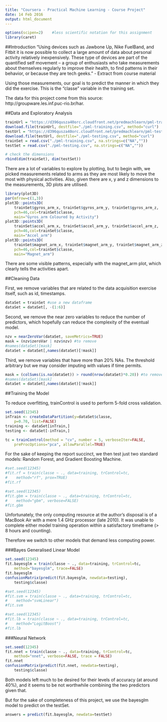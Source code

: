 ```yaml
---
title: "Coursera - Practical Machine Learning - Course Project"
date: 14 Feb 2016
output: html_document
---
```


```r
options(scipen=2)    #less scientific notation for this assignment
library(caret)
```

##Introduction
"Using devices such as Jawbone Up, Nike FuelBand, and Fitbit it is now possible to collect a large amount of data about personal activity relatively inexpensively. These type of devices are part of the quantified self movement – a group of enthusiasts who take measurements about themselves regularly to improve their health, to find patterns in their behavior, or because they are tech geeks." - Extract from course material

Using those measurements, our goal is to predict the manner in which they did the exercise. This is the "classe" variable in the training set.

The data for this project come from this source: http://groupware.les.inf.puc-rio.br/har.

##Data and Exploratory Analysis

```r
trainUrl = "https://d396qusza40orc.cloudfront.net/predmachlearn/pml-training.csv";
download.file(trainUrl, destfile="./pml-training.csv", method="curl")
testUrl = "https://d396qusza40orc.cloudfront.net/predmachlearn/pml-testing.csv";
download.file(testUrl, destfile="./pml-testing.csv", method="curl")
trainSet = read.csv("./pml-training.csv", na.strings=c("NA",""))
testSet = read.csv("./pml-testing.csv", na.strings=c("NA",""))
```

```r
# check the dimensions
rbind(dim(trainSet), dim(testSet))
```

There are a lot of variables to explore by plotting, but to begin with, we picked measurements related to arms as they are most likely to move the most with physical activities. Also, given there are x, y and z dimensions to the measurements, 3D plots are utilised.

```r
library(plot3D)
par(mfrow=c(1,3))
plot3D::points3D(
    trainSet$gyros_arm_x, trainSet$gyros_arm_y, trainSet$gyros_arm_z, 
    pch=46,col=trainSet$classe,
    main="Gyros_arm Coloured by Activity")
plot3D::points3D(
    trainSet$accel_arm_x, trainSet$accel_arm_y, trainSet$accel_arm_z, 
    pch=46,col=trainSet$classe,
    main="Accel_arm")
plot3D::points3D(
    trainSet$magnet_arm_x, trainSet$magnet_arm_y, trainSet$magnet_arm_z, 
    pch=46,col=trainSet$classe,
    main="Magnet_arm")
```

There are some visible patterns, especially with the magnet_arm plot, which clearly tells the activities apart.

##Cleaning Data

First, we remove variables that are related to the data acquisition exercise itself, such as id, timestamps.

```r
dataSet = trainSet #use a new dataframe
dataSet = dataSet[, -(1:6)]
```

Second, we remove the near zero variables to reduce the number of predictors, which hopefully can reduce the complexity of the eventual model.

```r
nzv = nearZeroVar(dataSet, saveMetrics=TRUE)
mask = (nzv$zeroVar | nzv$nzv) #to remove
#names(dataSet)[mask]
dataSet = dataSet[,names(dataSet)[!mask]]
```

Third, we remove variables that have more than 20% NAs. The threshold arbitrary but we may consider imputing with values if time permits.

```r
mask = (colSums(is.na(dataSet)) > round(nrow(dataSet)*0.20)) #to remove
#names(dataSet)[mask]
dataSet = dataSet[,names(dataSet)[!mask]]
```

##Training the Model

To reduce overfitting, trainControl is used to perform 5-fold cross validation.

```r
set.seed(12345)
inTrain <- createDataPartition(y=dataSet$classe,
    p=0.70, list=FALSE)
training <- dataSet[inTrain,]
testing <- dataSet[-inTrain,]

tc = trainControl(method = "cv", number = 5, verboseIter=FALSE, 
    preProcOptions="pca", allowParallel=TRUE)
```

For the sake of keeping the report succinct, we then test just two standard models: Random Forest, and Gradient Boosting Machine.

```r
#set.seed(12345)
#fit.rf = train(classe ~ ., data=training, trControl=tc,
#    method="rf", prox=TRUE)
#fit.rf
```

```r
#set.seed(12345)
#fit.gbm = train(classe ~ ., data=training, trControl=tc,
#    method="gbm", verbose=FALSE)
#fit.gbm
```

Unfortunately, the only computing resource at the author's disposal is of a MacBook Air with a mere 1.4 GHz processor (late 2010). It was unable to complete either model training operation within a satisfactory timeframe (> 8 hours and counting).

Therefore we switch to other models that demand less computing power.

###Bayes Generalised Linear Model

```r
set.seed(12345)
fit.bayesglm = train(classe ~ ., data=training, trControl=tc,
    method="bayesglm", trace=FALSE)
fit.bayesglm
confusionMatrix(predict(fit.bayesglm, newdata=testing),
    testing$classe)
```

```r
#set.seed(12345)
#fit.svm = train(classe ~ ., data=training, trControl=tc,
#    method="svmLinear")
#fit.svm
```

```r
#set.seed(12345)
#fit.lb = train(classe ~ ., data=training, trControl=tc,
#    method="LogitBoost")
#fit.lb
```

###Neural Network

```r
set.seed(12345)
fit.nnet = train(classe ~ ., data=training, trControl=tc,
    method="nnet", verbose=FALSE, trace = FALSE) 
fit.nnet
confusionMatrix(predict(fit.nnet, newdata=testing),
    testing$classe)
```

Both models left much to be desired for their levels of accuracy (at around 40%), and it seems to be not worthwhile combining the two predictors given that.

But for the sake of completeness of this project, we use the bayesglm model to predict on the testSet.

```r
answers = predict(fit.bayesglm, newdata=testSet)
```

